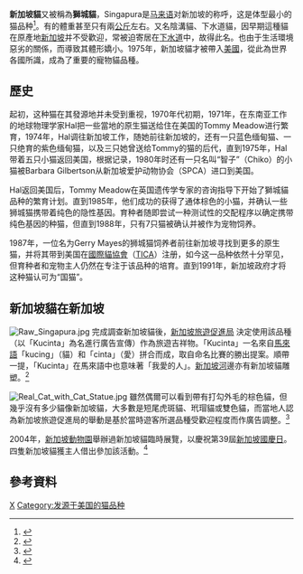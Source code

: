 {{Infobox Catbreed
<!-- Put article text AFTER this infobox markup. -->
<!-- see http://en.wikipedia.org/wiki/Template:Infobox_Catbreed for more info.-->
|name          = 新加坡貓
|image         = Raffles_singapura_cat.jpg
|imagecaption  =
|altname       = 陰溝貓<br>下水道貓<br>Kucinta
|nickname      =
|country       ={{flagicon|SIN}} [[新加坡|新加坡]]
|notrecognized =
|extinct       =
|cfastd        = http://www.cfainc.org/breeds/standards/singapura.html
|fifestd       =
|ticastd       = http://tica.org/public/breeds/sg/intro.php
|gccfstd       =
|aacestd       = http://www.aaceinc.org/pages/breeds/sin.htm
|acfastd       = http://www.acfacats.com/singapura_standard.htm
|acfstd        =
|ccastd        = http://www.cca-afc.com/en/BreedStandards/singapura.pdf
|otherstd      =
|note          =
|}} 
'''新加坡貓'''又被稱為'''獅城貓'''，Singapura是[[马来语|马来语]]对新加坡的称呼，这是体型最小的猫品种<ref>{{Cite web|url=http://mshandong.com/gallery/2014/04/18/11-of-rare-cats-breeds/6066/|title=你可能从未听说过的11个猫的品种|author=Ye Xinye、Elly Lam|date=2014-04-29|publisher=寵物日報|language=zh-hans|accessdate=2014-05-07}}{{deadlink}}</ref>。有的體重甚至只有兩[[公斤|公斤]]左右。又名陰溝貓、下水道貓，因早期這種貓在原產地[[新加坡|新加坡]]并不受歡迎，常被迫寄居在[[下水道|下水道]]中，故得此名。也由于生活環境惡劣的關係，而導致其體形嬌小。1975年，新加坡貓才被帶入[[美國|美國]]，從此為世界各國所識，成為了重要的寵物貓品種。

==歷史==

起初，这种猫在其發源地并未受到重视，1970年代初期，1971年，在东南亚工作的地球物理学家Hal把一些當地的原生猫送给住在美国的Tommy Meadow进行繁育，1974年，Hal调往新加坡工作，随她前往新加坡的，还有一只蓝色缅甸猫、一只绝育的紫色缅甸猫，以及三只她曾送给Tommy的猫的后代，直到1975年，Hal带着五只小猫返回美国，根据记录，1980年时还有一只名叫“智子”（Chiko）的小猫被Barbara Gilbertson从新加坡爱护动物协会（SPCA）进口到美国。

Hal返回美国后，Tommy Meadow在英国遗传学专家的咨询指导下开始了獅城貓品种的繁育计划。直到1985年，他们成功的获得了通体棕色的小猫，并确认一些狮城猫携带着纯色的隐性基因。育种者随即尝试一种测试性的交配程序以确定携带纯色基因的种猫，但直到1988年，只有7只猫被确认并被作为宠物饲养。

1987年，一位名为Gerry Mayes的狮城猫饲养者前往新加坡寻找到更多的原生猫，并将其带到美国在[[國際貓協會|國際貓協會]]（[[TICA|TICA]]）注册，如今这一品种依然十分罕见，但育种者和宠物主人仍然在专注于该品种的培育。直到1991年，新加坡政府才将这种猫认可为“国猫”。

==新加坡貓在新加坡==
[[File:Raw_Singapura.jpg|thumb]]
{{tsl|en|Cat Fanciers' Association|貓愛好者協會}}完成調查新加坡貓後，[[新加坡旅遊局|新加坡旅遊促進局]]
決定使用該品種（以「Kucinta」為名進行廣告宣傳）作為旅遊吉祥物。「Kucinta」一名來自[[馬來語|馬來語]]「kucing」（貓）和「cinta」（愛）拼合而成，取自命名比賽的勝出提案。順帶一提，「Kucinta」在馬來語中也意味著「我愛的人」。[[新加坡河|新加坡河]]邊亦有新加坡貓雕塑。<ref name="AD">{{cite web |last=Dass |first=Annalisa |title=Singapura Cat |work=Singapore Infopedia |publisher=National Library Board |url=http://infopedia.nl.sg/articles/SIP_867_2004-12-23.html |access-date=October 21, 2008 |url-status=dead |archive-url=https://web.archive.org/web/20081210155657/http://infopedia.nl.sg/articles/SIP_867_2004-12-23.html |archive-date=December 10, 2008 }}</ref>

[[Image:Real_Cat_with_Cat_Statue.jpg|thumb]]
雖然偶爾可以看到帶有打勾外毛的棕色貓，但幾乎沒有多少貓像新加坡貓，大多數是短尾虎斑貓、玳瑁貓或雙色貓，而當地人認為新加坡旅遊促進局的舉動是基於當時遊客所選品種受歡迎程度而作廣告調整。<ref>{{cite web |last=Hartwell |first=Sarah |url= http://www.messybeast.com/kucinta.htm |title=Kucinta - The Love Cat of Singapore |work=messybeast.com |access-date=October 21, 2008}}</ref>

2004年，[[新加坡動物園|新加坡動物園]]舉辦過新加坡貓臨時展覽，以慶祝第39屆[[新加坡國慶日|新加坡國慶日]]。四隻新加坡貓獲主人借出參加該活動。<ref>{{cite web |title="Uniquely Singapura" Cat at the Singapore Zoo |url= http://www.zoo.com.sg/ABOUT/NEWS/news22072004a.htm |publisher=[[Singapore_Zoo|Singapore Zoo]] |archive-url= https://web.archive.org/web/20070711190633/http://www.zoo.com.sg/ABOUT/NEWS/news22072004a.htm |archive-date=11 July 2007 |date=22 July 2004}}</ref>


[[Category:貓品種|X]]
[[Category:发源于美国的猫品种|Category:发源于美国的猫品种]]

== 參考資料 ==
{{reflist|2}}

{{家猫}}